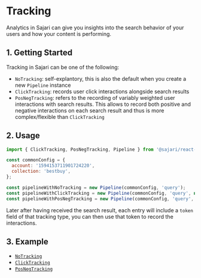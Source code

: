 
<SEO title="Tracking" description="TBD" />

# Tracking

Analytics in Sajari can give you insights into the search behavior of your users and how your content is performing.

## 1. Getting Started

Tracking in Sajari can be one of the following:

- `NoTracking`: self-explantory, this is also the default when you create a new `Pipeline` instance
- `ClickTracking`: records user click interactions alongside search results
- `PosNegTracking`: refers to the recording of variably weighted user interactions with search results. This allows to record both positive and negative interactions on each search result and thus is more complex/flexible than `ClickTracking`

## 2. Usage

```js
import { ClickTracking, PosNegTracking, Pipeline } from '@sajari/react-hooks';

const commonConfig = {
  account: '1594153711901724220',
  collection: 'bestbuy',
};

const pipelineWithNoTracking = new Pipeline(commonConfig, 'query');
const pipelineWithClickTracking = new Pipeline(commonConfig, 'query', new ClickTracking());
const pipelineWithPosNegTracking = new Pipeline(commonConfig, 'query', new PosNegTracking('rating'));
```

Later after having received the search result, each entry will include a `token` field of that tracking type, you can then use that token to record the interactions.

## 3. Example

- [`NoTracking`](/tracking/notracking)
- [`ClickTracking`](/tracking/clicktracking)
- [`PosNegTracking`](/tracking/posnegtracking)
